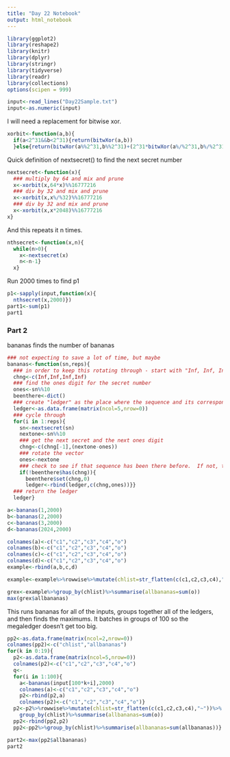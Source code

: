 ```yaml
---
title: "Day 22 Notebook"
output: html_notebook
---
```


```r
library(ggplot2)
library(reshape2)
library(knitr)
library(dplyr)
library(stringr)
library(tidyverse)
library(readr)
library(collections)
options(scipen = 999)
```

```r
input<-read_lines("Day22Sample.txt")
input<-as.numeric(input)
```

I will need a replacement for bitwise xor.

```r
xorbit<-function(a,b){
  if(a<2^31&&b<2^31){return(bitwXor(a,b))
  }else{return(bitwXor(a%%2^31,b%%2^31)+(2^31*bitwXor(a%/%2^31,b%/%2^31)))}}
```

Quick definition of nextsecret() to find the next secret number

```r
nextsecret<-function(x){
  ### multiply by 64 and mix and prune
  x<-xorbit(x,64*x)%%16777216
  ### div by 32 and mix and prune
  x<-xorbit(x,x%/%32)%%16777216
  ### div by 32 and mix and prune
  x<-xorbit(x,x*2048)%%16777216
x}
```

And this repeats it n times.

```r
nthsecret<-function(x,n){
  while(n>0){
    x<-nextsecret(x)
    n<-n-1}
  x}
```

Run 2000 times to find p1

```r
p1<-sapply(input,function(x){
  nthsecret(x,2000)})
part1<-sum(p1)
part1
```
### Part 2

bananas finds the number of bananas

```r
### not expecting to save a lot of time, but maybe
bananas<-function(sn,reps){
  ### in order to keep this rotating through - start with "Inf, Inf, Inf, Inf" as the vector
  chng<-c(Inf,Inf,Inf,Inf)
  ### find the ones digit for the secret number
  ones<-sn%%10
  beenthere<-dict()
  ### create "ledger" as the place where the sequence and its corresponding ones digit will be recorded
  ledger<-as.data.frame(matrix(ncol=5,nrow=0))
  ### cycle through 
  for(i in 1:reps){
    sn<-nextsecret(sn)
    nextone<-sn%%10
    ### get the next secret and the next ones digit
    chng<-c(chng[-1],(nextone-ones))
    ### rotate the vector
    ones<-nextone
    ### check to see if that sequence has been there before.  If not, then add it to the ledger.
    if(!beenthere$has(chng)){
      beenthere$set(chng,0)
      ledger<-rbind(ledger,c(chng,ones))}}
  ### return the ledger
  ledger}
```

```r
a<-bananas(1,2000)
b<-bananas(2,2000)
c<-bananas(3,2000)
d<-bananas(2024,2000)
```


```r
colnames(a)<-c("c1","c2","c3","c4","o")
colnames(b)<-c("c1","c2","c3","c4","o")
colnames(c)<-c("c1","c2","c3","c4","o")
colnames(d)<-c("c1","c2","c3","c4","o")
example<-rbind(a,b,c,d)
```

```r
example<-example%>%rowwise%>%mutate(chlist=str_flatten(c(c1,c2,c3,c4),"~"))
```

```r
grex<-example%>%group_by(chlist)%>%summarise(allbananas=sum(o))
max(grex$allbananas)
```

This runs bananas for all of the inputs, groups together all of the ledgers, and then finds the maximums.
It batches in groups of 100 so the megaledger doesn't get too big.
```r
pp2<-as.data.frame(matrix(ncol=2,nrow=0))
colnames(pp2)<-c("chlist","allbananas")
for(k in 0:19){
  p2<-as.data.frame(matrix(ncol=5,nrow=0))
  colnames(p2)<-c("c1","c2","c3","c4","o")
  q<-
  for(i in 1:100){
    a<-bananas(input[100*k+i],2000)
    colnames(a)<-c("c1","c2","c3","c4","o")
    p2<-rbind(p2,a)
    colnames(p2)<-c("c1","c2","c3","c4","o")}
  p2<-p2%>%rowwise%>%mutate(chlist=str_flatten(c(c1,c2,c3,c4),"~"))%>%
    group_by(chlist)%>%summarise(allbananas=sum(o))
  pp2<-rbind(pp2,p2)
  pp2<-pp2%>%group_by(chlist)%>%summarise(allbananas=sum(allbananas))}

part2<-max(pp2$allbananas)
part2
```

